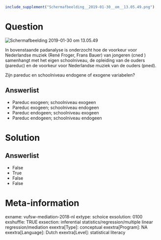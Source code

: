 ```r
include_supplement("Schermafbeelding__2019-01-30__om__13.05.49.png")
```

Question
========
<img src="Schermafbeelding__2019-01-30__om__13.05.49.png"
class="fr-fic fr-dii tvcss_2"
alt="Schermafbeelding 2019-01-30 om 13.05.49" />  
  
In bovenstaande padanalyse is onderzocht hoe de voorkeur voor
Nederlandse muziek (René Froger, Frans Bauer) van jongeren (cned )
samenhangt met het eigen schoolniveau, de opleiding van de ouders
(pareduc) en de voorkeur voor Nederlandse muziek van de ouders (pned).  
  
Zijn pareduc en schoolniveau endogene of exogene variabelen?

Answerlist
----------
* Pareduc exogeen; schoolniveau exogeen
* Pareduc exogeen; schoolniveau endogeen
* Pareduc endogeen; schoolniveau exogeen
* Pareduc endogeen; schoolniveau endogeen

Solution
========










Answerlist
----------
* False
* True
* False
* False

Meta-information
================
exname: vufsw-mediation-2018-nl
extype: schoice
exsolution: 0100
exshuffle: TRUE
exsection: inferential statistics/regression/multiple linear regression/mediation
exextra[Type]: conceptual
exextra[Program]: NA
exextra[Language]: Dutch
exextra[Level]: statistical literacy

